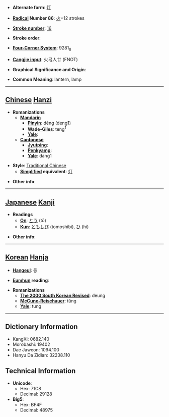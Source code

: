 * '''Alternate form''': [[灯]]

* '''[[Wiktionary:Chinese radical index| Radical]] Number 86''': [[Wiktionary:Chinese radical index 火|火]]+12 strokes

* '''[[Wiktionary:Chinese total strokes index|Stroke number]]''': [[Wiktionary:Chinese total strokes index 16|16]]

* '''Stroke order''': 

* '''[[Wiktionary:Chinese four corner index|Four-Corner System]]''': 9281<sub>8</sub>

* '''[[Wiktionary:Chinese Cangjie index|Cangjie input]]''': 火弓人廿 (FNOT)

* '''Graphical Significance and Origin''': 

* '''Common Meaning''': lantern, lamp

----

== [[Chinese]] [[Hanzi]] ==

* '''Romanizations'''
** '''[[Mandarin]]'''
*** '''[[Pinyin]]''': dēng (deng1)
*** '''[[Wade-Giles]]''': teng<sup>1</sup>
*** '''[[Yale]]''': 
** '''[[Cantonese]]'''
*** '''[[Jyutping]]''':
*** '''[[Penkyamp]]''': 
*** '''[[Yale]]''': dang1

* '''Style''': [[Traditional Chinese]] 
** '''[[Simplified Chinese|Simplified]] equivalent''': [[灯]]

* '''Other info''': 

----

== [[Japanese]] [[Kanji]] ==

* '''Readings'''
** '''[[On]]''': [[とう]] (tō)
** '''[[Kun]]''': [[ともしび]] (tomoshibi), [[ひ]] (hi)

* '''Other info''':  

----

== [[Korean]] [[Hanja]] ==

* '''[[Hangeul]]''': 등

* '''[[Eumhun]] reading''': 

* '''Romanizations'''
** '''[[The 2000 South Korean Revised Romanization|The 2000 South Korean Revised]]''': deung
** '''[[McCune-Reischauer]]''': tŭng
** '''[[Yale]]''': tung

----

== Dictionary Information ==

* KangXi: 0682.140
* Morobashi: 19402
* Dae Jaweon: 1094.100
* Hanyu Da Zidian: 32238.110

== Technical Information ==

* '''Unicode''':
** Hex: 71C8
** Decimal: 29128
* '''Big5''':
** Hex: BF4F
** Decimal: 48975